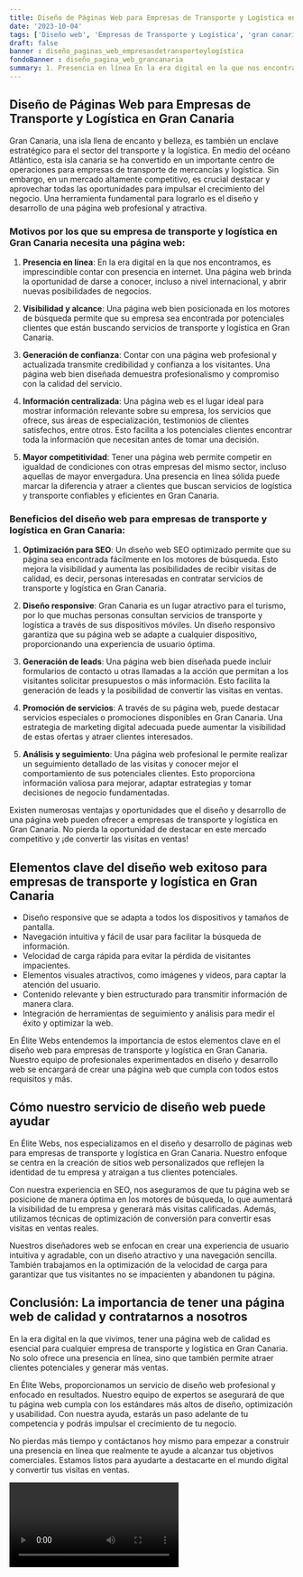 ```yaml
---
title: Diseño de Páginas Web para Empresas de Transporte y Logística en gran canaria
date: '2023-10-04'
tags: ['Diseño web', 'Empresas de Transporte y Logística', 'gran canaria']
draft: false
banner : diseño_paginas_web_empresasdetransporteylogística
fondoBanner : diseño_pagina_web_grancanaria
summary: 1. Presencia en línea En la era digital en la que nos encontramos, es imprescindible contar con presencia en internet. Una página web brinda la oportunidad de darse a conocer, incluso a nivel internacional, y abrir nuevas posibilidades de negocios.
---
```


## Diseño de Páginas Web para Empresas de Transporte y Logística en Gran Canaria
Gran Canaria, una isla llena de encanto y belleza, es también un enclave estratégico para el sector del transporte y la logística. En medio del océano Atlántico, esta isla canaria se ha convertido en un importante centro de operaciones para empresas de transporte de mercancías y logística. Sin embargo, en un mercado altamente competitivo, es crucial destacar y aprovechar todas las oportunidades para impulsar el crecimiento del negocio. Una herramienta fundamental para lograrlo es el diseño y desarrollo de una página web profesional y atractiva.

### Motivos por los que su empresa de transporte y logística en Gran Canaria necesita una página web:

1. **Presencia en línea**: En la era digital en la que nos encontramos, es imprescindible contar con presencia en internet. Una página web brinda la oportunidad de darse a conocer, incluso a nivel internacional, y abrir nuevas posibilidades de negocios.

2. **Visibilidad y alcance**: Una página web bien posicionada en los motores de búsqueda permite que su empresa sea encontrada por potenciales clientes que están buscando servicios de transporte y logística en Gran Canaria.

3. **Generación de confianza**: Contar con una página web profesional y actualizada transmite credibilidad y confianza a los visitantes. Una página web bien diseñada demuestra profesionalismo y compromiso con la calidad del servicio.

4. **Información centralizada**: Una página web es el lugar ideal para mostrar información relevante sobre su empresa, los servicios que ofrece, sus áreas de especialización, testimonios de clientes satisfechos, entre otros. Esto facilita a los potenciales clientes encontrar toda la información que necesitan antes de tomar una decisión.

5. **Mayor competitividad**: Tener una página web permite competir en igualdad de condiciones con otras empresas del mismo sector, incluso aquellas de mayor envergadura. Una presencia en línea sólida puede marcar la diferencia y atraer a clientes que buscan servicios de logística y transporte confiables y eficientes en Gran Canaria.

### Beneficios del diseño web para empresas de transporte y logística en Gran Canaria:

1. **Optimización para SEO**: Un diseño web SEO optimizado permite que su página sea encontrada fácilmente en los motores de búsqueda. Esto mejora la visibilidad y aumenta las posibilidades de recibir visitas de calidad, es decir, personas interesadas en contratar servicios de transporte y logística en Gran Canaria.

2. **Diseño responsive**: Gran Canaria es un lugar atractivo para el turismo, por lo que muchas personas consultan servicios de transporte y logística a través de sus dispositivos móviles. Un diseño responsivo garantiza que su página web se adapte a cualquier dispositivo, proporcionando una experiencia de usuario óptima.

3. **Generación de leads**: Una página web bien diseñada puede incluir formularios de contacto u otras llamadas a la acción que permitan a los visitantes solicitar presupuestos o más información. Esto facilita la generación de leads y la posibilidad de convertir las visitas en ventas.

4. **Promoción de servicios**: A través de su página web, puede destacar servicios especiales o promociones disponibles en Gran Canaria. Una estrategia de marketing digital adecuada puede aumentar la visibilidad de estas ofertas y atraer clientes interesados.

5. **Análisis y seguimiento**: Una página web profesional le permite realizar un seguimiento detallado de las visitas y conocer mejor el comportamiento de sus potenciales clientes. Esto proporciona información valiosa para mejorar, adaptar estrategias y tomar decisiones de negocio fundamentadas.

Existen numerosas ventajas y oportunidades que el diseño y desarrollo de una página web pueden ofrecer a empresas de transporte y logística en Gran Canaria. No pierda la oportunidad de destacar en este mercado competitivo y ¡de convertir las visitas en ventas!

<GifSeo />

<Cta />

## Elementos clave del diseño web exitoso para empresas de transporte y logística en Gran Canaria

- Diseño responsive que se adapta a todos los dispositivos y tamaños de pantalla.
- Navegación intuitiva y fácil de usar para facilitar la búsqueda de información.
- Velocidad de carga rápida para evitar la pérdida de visitantes impacientes.
- Elementos visuales atractivos, como imágenes y videos, para captar la atención del usuario.
- Contenido relevante y bien estructurado para transmitir información de manera clara.
- Integración de herramientas de seguimiento y análisis para medir el éxito y optimizar la web.

En Élite Webs entendemos la importancia de estos elementos clave en el diseño web para empresas de transporte y logística en Gran Canaria. Nuestro equipo de profesionales experimentados en diseño y desarrollo web se encargará de crear una página web que cumpla con todos estos requisitos y más.

## Cómo nuestro servicio de diseño web puede ayudar

En Élite Webs, nos especializamos en el diseño y desarrollo de páginas web para empresas de transporte y logística en Gran Canaria. Nuestro enfoque se centra en la creación de sitios web personalizados que reflejen la identidad de tu empresa y atraigan a tus clientes potenciales.

Con nuestra experiencia en SEO, nos aseguramos de que tu página web se posicione de manera óptima en los motores de búsqueda, lo que aumentará la visibilidad de tu empresa y generará más visitas calificadas. Además, utilizamos técnicas de optimización de conversión para convertir esas visitas en ventas reales.

Nuestros diseñadores web se enfocan en crear una experiencia de usuario intuitiva y agradable, con un diseño atractivo y una navegación sencilla. También trabajamos en la optimización de la velocidad de carga para garantizar que tus visitantes no se impacienten y abandonen tu página.

## Conclusión: La importancia de tener una página web de calidad y contratarnos a nosotros

En la era digital en la que vivimos, tener una página web de calidad es esencial para cualquier empresa de transporte y logística en Gran Canaria. No solo ofrece una presencia en línea, sino que también permite atraer clientes potenciales y generar más ventas.

En Élite Webs, proporcionamos un servicio de diseño web profesional y enfocado en resultados. Nuestro equipo de expertos se asegurará de que tu página web cumpla con los estándares más altos de diseño, optimización y usabilidad. Con nuestra ayuda, estarás un paso adelante de tu competencia y podrás impulsar el crecimiento de tu negocio.

No pierdas más tiempo y contáctanos hoy mismo para empezar a construir una presencia en línea que realmente te ayude a alcanzar tus objetivos comerciales. Estamos listos para ayudarte a destacarte en el mundo digital y convertir tus visitas en ventas.

<Video />

<CtaBot job='Empresas de Transporte y Logística' city='gran canaria'/>

<Gmaps query='gran canaria+españa+maps' />